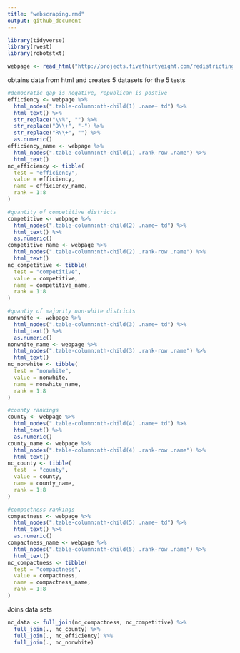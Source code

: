```yaml
---
title: "webscraping.rmd"
output: github_document
---
```


```r
library(tidyverse)
library(rvest)
library(robotstxt)
```

```r
webpage <- read_html("http://projects.fivethirtyeight.com/redistricting-maps/north-carolina/")
```

obtains data from html and creates 5 datasets for the 5 tests
```r
#democratic gap is negative, republican is postive
efficiency <- webpage %>%
  html_nodes(".table-column:nth-child(1) .name+ td") %>%
  html_text() %>%
  str_replace("\\%", "") %>%
  str_replace("D\\+", "-") %>%
  str_replace("R\\+", "") %>%
  as.numeric()
efficiency_name <- webpage %>%
  html_nodes(".table-column:nth-child(1) .rank-row .name") %>%
  html_text()
nc_efficiency <- tibble(
  test = "efficiency",
  value = efficiency,
  name = efficiency_name,
  rank = 1:8
)

#quantity of competitive districts
competitive <- webpage %>%
  html_nodes(".table-column:nth-child(2) .name+ td") %>%
  html_text() %>%
  as.numeric()
competitive_name <- webpage %>%
  html_nodes(".table-column:nth-child(2) .rank-row .name") %>%
  html_text()
nc_competitive <- tibble(
  test = "competitive",
  value = competitive,
  name = competitive_name,
  rank = 1:8
)

#quantiy of majority non-white districts
nonwhite <- webpage %>%
  html_nodes(".table-column:nth-child(3) .name+ td") %>%
  html_text() %>%
  as.numeric()
nonwhite_name <- webpage %>%
  html_nodes(".table-column:nth-child(3) .rank-row .name") %>%
  html_text()
nc_nonwhite <- tibble(
  test = "nonwhite",
  value = nonwhite,
  name = nonwhite_name,
  rank = 1:8
)

#county rankings
county <- webpage %>%
  html_nodes(".table-column:nth-child(4) .name+ td") %>%
  html_text() %>%
  as.numeric()
county_name <- webpage %>%
  html_nodes(".table-column:nth-child(4) .rank-row .name") %>%
  html_text()
nc_county <- tibble(
  test  = "county",
  value = county,
  name = county_name,
  rank = 1:8
)

#compactness rankings 
compactness <- webpage %>%
  html_nodes(".table-column:nth-child(5) .name+ td") %>%
  html_text() %>%
  as.numeric()
compactness_name <- webpage %>%
  html_nodes(".table-column:nth-child(5) .rank-row .name") %>%
  html_text()
nc_compactness <- tibble(
  test = "compactness",
  value = compactness,
  name = compactness_name,
  rank = 1:8
)

```

Joins data sets
```r
nc_data <- full_join(nc_compactness, nc_competitive) %>%
  full_join(., nc_county) %>%
  full_join(., nc_efficiency) %>%
  full_join(., nc_nonwhite)
```







